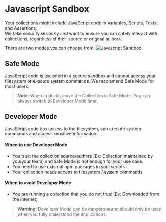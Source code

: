 # Javascript Sandbox

Your collections might include JavaScript code in Variables, Scripts, Tests, and Assertions. <br/>
We take security seriously and want to ensure you can safely interact with collections, regardless of their source or original authors. <br/>

There are two modes you can choose from:
![Javascript Sandbox](/screenshots/javascript-sandbox.png)

## Safe Mode

JavaScript code is executed in a secure sandbox and cannot access your filesystem or execute system commands. We recommend Safe Mode for most users.

> **Note**: When in doubt, leave the Collection in Safe Mode. You can always switch to Developer Mode later.

## Developer Mode

JavaScript code has access to the filesystem, can execute system commands and access sensitive information.

#### When to use Developer Mode

- You trust the collection source/authors (Ex: Collection maintained by you/your team) and Safe Mode is not enough for your use case.
- You need to use external npm packages in your scripts
- Your collection needs access to filesystem / system commands

#### When to avoid Developer Mode

- You are running a collection that you do not trust (Ex: Downloaded from the internet)

> **Warning**: Developer Mode can be dangerous and should only be used when you fully understand the implications.
